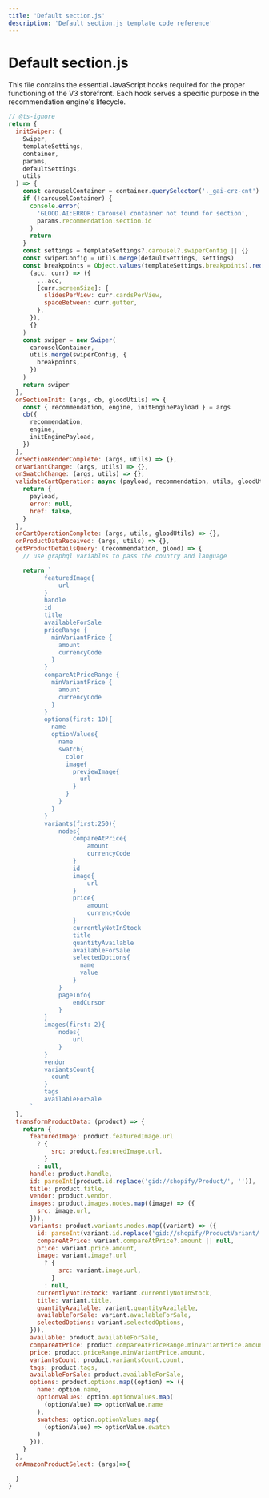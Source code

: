 ```yaml
---
title: 'Default section.js'
description: 'Default section.js template code reference'
---
```


# Default section.js

This file contains the essential JavaScript hooks required for the proper functioning of the V3 storefront. Each hook serves a specific purpose in the recommendation engine's lifecycle.

```js
// @ts-ignore
return {
  initSwiper: (
    Swiper,
    templateSettings,
    container,
    params,
    defaultSettings,
    utils
  ) => {
    const carouselContainer = container.querySelector('._gai-crz-cnt')
    if (!carouselContainer) {
      console.error(
        'GLOOD.AI:ERROR: Carousel container not found for section',
        params.recommendation.section.id
      )
      return
    }
    const settings = templateSettings?.carousel?.swiperConfig || {}
    const swiperConfig = utils.merge(defaultSettings, settings)
    const breakpoints = Object.values(templateSettings.breakpoints).reduce(
      (acc, curr) => ({
        ...acc,
        [curr.screenSize]: {
          slidesPerView: curr.cardsPerView,
          spaceBetween: curr.gutter,
        },
      }),
      {}
    )
    const swiper = new Swiper(
      carouselContainer,
      utils.merge(swiperConfig, {
        breakpoints,
      })
    )
    return swiper
  },
  onSectionInit: (args, cb, gloodUtils) => {
    const { recommendation, engine, initEnginePayload } = args
    cb({
      recommendation,
      engine,
      initEnginePayload,
    })
  },
  onSectionRenderComplete: (args, utils) => {},
  onVariantChange: (args, utils) => {},
  onSwatchChange: (args, utils) => {},
  validateCartOperation: async (payload, recommendation, utils, gloodUtils) => {
    return {
      payload,
      error: null,
      href: false,
    }
  },
  onCartOperationComplete: (args, utils, gloodUtils) => {},
  onProductDataReceived: (args, utils) => {},
  getProductDetailsQuery: (recommendation, glood) => {
    // use graphql variables to pass the country and language

    return `
          featuredImage{
              url
          }
          handle
          id
          title
          availableForSale
          priceRange {
            minVariantPrice {
              amount
              currencyCode
            }
          }
          compareAtPriceRange {
            minVariantPrice {
              amount
              currencyCode
            }
          }
          options(first: 10){
            name
            optionValues{
              name
              swatch{
                color
                image{
                  previewImage{
                    url
                  }
                }
              }
            }
          }
          variants(first:250){
              nodes{
                  compareAtPrice{
                      amount
                      currencyCode
                  }
                  id
                  image{
                      url
                  }
                  price{
                      amount
                      currencyCode
                  }
                  currentlyNotInStock
                  title
                  quantityAvailable
                  availableForSale
                  selectedOptions{
                    name
                    value
                  }
              }
              pageInfo{
                  endCursor
              }
          }
          images(first: 2){
              nodes{
                  url
              }
          }
          vendor
          variantsCount{
            count
          }
          tags
          availableForSale
      `
  },
  transformProductData: (product) => {
    return {
      featuredImage: product.featuredImage.url
        ? {
            src: product.featuredImage.url,
          }
        : null,
      handle: product.handle,
      id: parseInt(product.id.replace('gid://shopify/Product/', '')),
      title: product.title,
      vendor: product.vendor,
      images: product.images.nodes.map((image) => ({
        src: image.url,
      })),
      variants: product.variants.nodes.map((variant) => ({
        id: parseInt(variant.id.replace('gid://shopify/ProductVariant/', '')),
        compareAtPrice: variant.compareAtPrice?.amount || null,
        price: variant.price.amount,
        image: variant.image?.url
          ? {
              src: variant.image.url,
            }
          : null,
        currentlyNotInStock: variant.currentlyNotInStock,
        title: variant.title,
        quantityAvailable: variant.quantityAvailable,
        availableForSale: variant.availableForSale,
        selectedOptions: variant.selectedOptions,
      })),
      available: product.availableForSale,
      compareAtPrice: product.compareAtPriceRange.minVariantPrice.amount,
      price: product.priceRange.minVariantPrice.amount,
      variantsCount: product.variantsCount.count,
      tags: product.tags,
      availableForSale: product.availableForSale,
      options: product.options.map((option) => ({
        name: option.name,
        optionValues: option.optionValues.map(
          (optionValue) => optionValue.name
        ),
        swatches: option.optionValues.map(
          (optionValue) => optionValue.swatch
        )
      })),
    }
  },
  onAmazonProductSelect: (args)=>{

  }
}
```